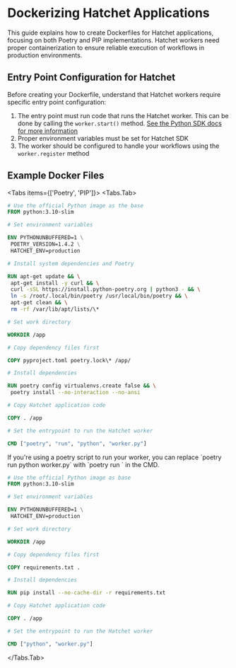 
# Dockerizing Hatchet Applications

This guide explains how to create Dockerfiles for Hatchet applications, focusing on both Poetry and PIP implementations. Hatchet workers need proper containerization to ensure reliable execution of workflows in production environments.

## Entry Point Configuration for Hatchet

Before creating your Dockerfile, understand that Hatchet workers require specific entry point configuration:

1. The entry point must run code that runs the Hatchet worker. This can be done by calling the `worker.start()` method. [See the Python SDK docs for more information](./worker.mdx#starting-a-worker)
2. Proper environment variables must be set for Hatchet SDK
3. The worker should be configured to handle your workflows using the `worker.register` method

## Example Docker Files

<Tabs items={['Poetry', 'PIP']}>
  <Tabs.Tab>

```dockerfile
# Use the official Python image as the base
FROM python:3.10-slim

# Set environment variables

ENV PYTHONUNBUFFERED=1 \
 POETRY_VERSION=1.4.2 \
 HATCHET_ENV=production

# Install system dependencies and Poetry

RUN apt-get update && \
 apt-get install -y curl && \
 curl -sSL https://install.python-poetry.org | python3 - && \
 ln -s /root/.local/bin/poetry /usr/local/bin/poetry && \
 apt-get clean && \
 rm -rf /var/lib/apt/lists/\*

# Set work directory

WORKDIR /app

# Copy dependency files first

COPY pyproject.toml poetry.lock\* /app/

# Install dependencies

RUN poetry config virtualenvs.create false && \
 poetry install --no-interaction --no-ansi

# Copy Hatchet application code

COPY . /app

# Set the entrypoint to run the Hatchet worker

CMD ["poetry", "run", "python", "worker.py"]

```

<Callout type="info">
    If you're using a poetry script to run your worker, you can replace `poetry run python worker.py` with `poetry run <script-name>` in the CMD.
</Callout>
  </Tabs.Tab>
  <Tabs.Tab>

```dockerfile
# Use the official Python image as base
FROM python:3.10-slim

# Set environment variables

ENV PYTHONUNBUFFERED=1 \
 HATCHET_ENV=production

# Set work directory

WORKDIR /app

# Copy dependency files first

COPY requirements.txt .

# Install dependencies

RUN pip install --no-cache-dir -r requirements.txt

# Copy Hatchet application code

COPY . /app

# Set the entrypoint to run the Hatchet worker

CMD ["python", "worker.py"]

```

  </Tabs.Tab>
</Tabs>
```
